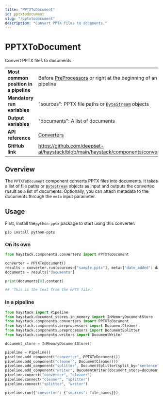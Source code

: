 ```yaml
---
title: "PPTXToDocument"
id: pptxtodocument
slug: "/pptxtodocument"
description: "Convert PPTX files to documents."
---
```


# PPTXToDocument

Convert PPTX files to documents.

|  |  |
| --- | --- |
| **Most common position in a pipeline** | Before [PreProcessors](../preprocessors.mdx)  or right at the beginning of an indexing pipeline |
| **Mandatory run variables**            | "sources": PPTX file paths or [`ByteStream`](../../concepts/data-classes.mdx#bytestream)  objects           |
| **Output variables**                   | "documents": A list of documents                                                               |
| **API reference**                      | [Converters](/reference/converters-api)                                                               |
| **GitHub link**                        | https://github.com/deepset-ai/haystack/blob/main/haystack/components/converters/pptx.py      |

## Overview

The `PPTXToDocument` component converts PPTX files into documents. It takes a list of file paths or [`ByteStream`](../../concepts/data-classes.mdx#bytestream) objects as input and outputs the converted result as a list of documents. Optionally, you can attach metadata to the documents through the `meta` input parameter.

## Usage

First, install the`python-pptx` package to start using this converter:

```shell
pip install python-pptx
```

### On its own

```python
from haystack.components.converters import PPTXToDocument

converter = PPTXToDocument()
results = converter.run(sources=["sample.pptx"], meta={"date_added": datetime.now().isoformat()})
documents = results["documents"]

print(documents[0].content)

## 'This is the text from the PPTX file.'
```

### In a pipeline

```python
from haystack import Pipeline
from haystack.document_stores.in_memory import InMemoryDocumentStore
from haystack.components.converters import PPTXToDocument
from haystack.components.preprocessors import DocumentCleaner
from haystack.components.preprocessors import DocumentSplitter
from haystack.components.writers import DocumentWriter

document_store = InMemoryDocumentStore()

pipeline = Pipeline()
pipeline.add_component("converter", PPTXToDocument())
pipeline.add_component("cleaner", DocumentCleaner())
pipeline.add_component("splitter", DocumentSplitter(split_by="sentence", split_length=5))
pipeline.add_component("writer", DocumentWriter(document_store=document_store))
pipeline.connect("converter", "cleaner")
pipeline.connect("cleaner", "splitter")
pipeline.connect("splitter", "writer")

pipeline.run({"converter": {"sources": file_names}})
```
